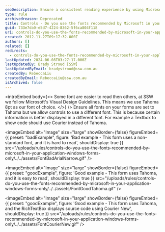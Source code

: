 ```yaml
---
seoDescription: Ensure a consistent reading experience by using Microsoft-recommended Tahoma font on Windows Forms, while allowing controls to use alternative fonts for specific information.
type: rule
archivedreason: Deprecated
title: Controls - Do you use the fonts recommended by Microsoft in your application? (Windows Forms Only)
guid: 733e7da0-e5d7-4224-8362-5f6ca804f118
uri: controls-do-you-use-the-fonts-recommended-by-microsoft-in-your-application-windows-forms-only
created: 2012-11-27T09:17:32.000Z
authors: []
related: []
redirects:
  - controls-do-you-use-the-fonts-recommended-by-microsoft-in-your-application-(windows-forms-only)
lastUpdated: 2024-06-08T03:27:17.000Z
lastUpdatedBy: Brady Stroud [SSW]
lastUpdatedByEmail: bradystroud@ssw.com.au
createdBy: RebeccaLiu
createdByEmail: RebeccaLiu@ssw.com.au
isArchived: false
---
```


<introEmbed
  body={<>
Some font are easier to read then others, at SSW we follow Microsoft's Visual Design Guidelines. This means we use Tahoma 8pt as our font of choice.
  </>}
/>
Ensure all fonts on your forms are set to Tahoma but we allow controls to use a different font. This is because certain information is better displayed in a different font. For example a Textbox to show code should use Courier instead of Tahoma.

<imageEmbed
  alt="Image"
  size="large"
  showBorder={false}
  figureEmbed={{
    preset: "badExample",
    figure: 'Bad example - This form uses a non-standard font, and it is hard to read',
    shouldDisplay: true
  }}
  src="/uploads/rules/controls-do-you-use-the-fonts-recommended-by-microsoft-in-your-application-windows-forms-only/../../assets/FontBadArialNarrow.gif"
/>

<imageEmbed
  alt="Image"
  size="large"
  showBorder={false}
  figureEmbed={{
    preset: "goodExample",
    figure: 'Good example - This form uses Tahoma, and it is easy to read',
    shouldDisplay: true
  }}
  src="/uploads/rules/controls-do-you-use-the-fonts-recommended-by-microsoft-in-your-application-windows-forms-only/../../assets/FontGoodTahoma.gif"
/>

<imageEmbed
  alt="Image"
  size="large"
  showBorder={false}
  figureEmbed={{
    preset: "goodExample",
    figure: 'Good example - This form uses Tahoma, and the RichTextBox displays source code using Courier New',
    shouldDisplay: true
  }}
  src="/uploads/rules/controls-do-you-use-the-fonts-recommended-by-microsoft-in-your-application-windows-forms-only/../../assets/FontCourierNew.gif"
/>
